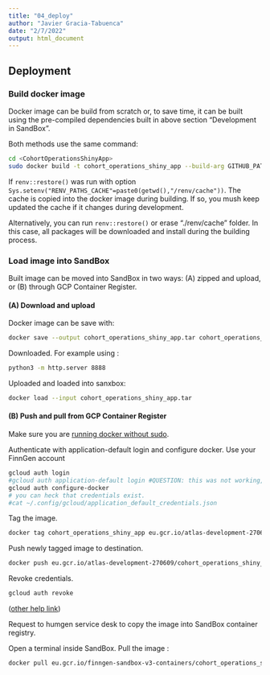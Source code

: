 ```yaml
---
title: "04_deploy"
author: "Javier Gracia-Tabuenca"
date: "2/7/2022"
output: html_document
---
```



## Deployment 

### Build docker image
Docker image can be build from scratch or, to save time, it can be built using the pre-compiled dependencies built in  above section "Development in SandBox". 

Both methods use the same command:

```bash
cd <CohortOperationsShinyApp>
sudo docker build -t cohort_operations_shiny_app --build-arg GITHUB_PAT=<paste_PAT_token> .
```

If `renv::restore()` was run with option `Sys.setenv("RENV_PATHS_CACHE"=paste0(getwd(),"/renv/cache"))`. The cache is copied into the docker image during building. If so, you mush keep updated the cache if it changes during development. 

Alternatively, you can run `renv::restore()` or erase "./renv/cache" folder. In this case, all packages will be downloaded and install during the building process.  

### Load image into SandBox 
Built image can be moved into SandBox in two ways: (A) zipped and upload, or (B) through GCP Container Register. 

#### (A) Download and upload
Docker image can be save with: 

```bash
docker save --output cohort_operations_shiny_app.tar cohort_operations_shiny_app
```

Downloaded. For example using :

```bash
python3 -m http.server 8888
```

Uploaded and loaded into sanxbox:

```bash
docker load --input cohort_operations_shiny_app.tar
```

#### (B) Push and pull from GCP Container Register
Make sure you are [running docker without sudo](https://github.com/sindresorhus/guides/blob/main/docker-without-sudo.md). 

Authenticate with application-default login and configure docker. Use your FinnGen account
```bash
gcloud auth login
#gcloud auth application-default login #QUESTION: this was not working, is it ok the above way ??
gcloud auth configure-docker
# you can heck that credentials exist.
#cat ~/.config/gcloud/application_default_credentials.json
```

Tag the image.
```bash
docker tag cohort_operations_shiny_app eu.gcr.io/atlas-development-270609/cohort_operations_shiny_app:<version_tag>
```

Push newly tagged image to destination.
```bash
docker push eu.gcr.io/atlas-development-270609/cohort_operations_shiny_app:<version_tag>
```

Revoke credentials.
```bash
gcloud auth revoke
```

([other help link](https://cloud.google.com/container-registry/docs/advanced-authentication))

Request to humgen service desk to copy the image into SandBox container registry. 

Open a terminal inside SandBox. Pull the image :
```bash
docker pull eu.gcr.io/finngen-sandbox-v3-containers/cohort_operations_shiny_app:<version_tag>
```








